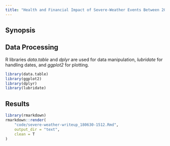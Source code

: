 ```yaml
---
title: "Health and Financial Impact of Severe-Weather Events Between 2005 and 2011"
---
```


## Synopsis

## Data Processing

R libraries _data.table_ and _dplyr_ are used for data manipulation, _lubridate_ for handling dates, and _ggplot2_ for plotting.

```r
library(data.table)
library(ggplot2)
library(dplyr)
library(lubridate)
```


## Results

```r
library(rmarkdown)
rmarkdown::render(
    "code/severe-weather-writeup_180630-1512.Rmd",
    output_dir = "text",
    clean = T
)
```
